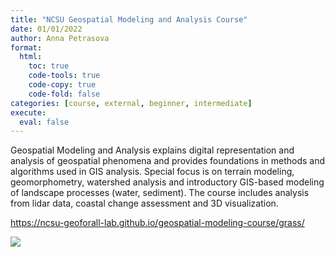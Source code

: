 ```yaml
---
title: "NCSU Geospatial Modeling and Analysis Course"
date: 01/01/2022
author: Anna Petrasova
format: 
  html:
    toc: true
    code-tools: true
    code-copy: true
    code-fold: false
categories: [course, external, beginner, intermediate]
execute: 
  eval: false
---
```


Geospatial Modeling and Analysis explains digital representation and analysis of geospatial phenomena and provides foundations in methods and algorithms used in GIS analysis. Special focus is on terrain modeling, geomorphometry, watershed analysis and introductory GIS-based modeling of landscape processes (water, sediment). The course includes analysis from lidar data, coastal change assessment and 3D visualization.

<https://ncsu-geoforall-lab.github.io/geospatial-modeling-course/grass/>

![](images/NCSU_582.png){.preview-image}
